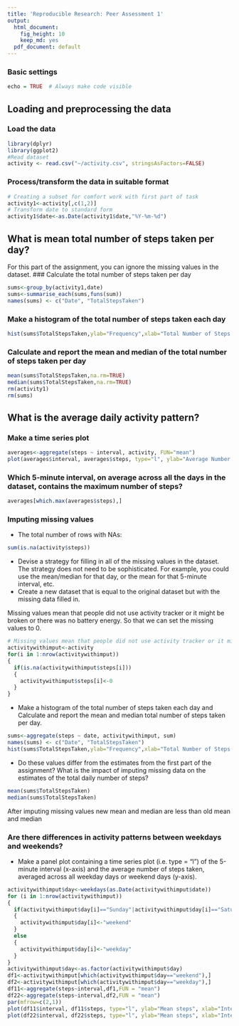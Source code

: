 ```yaml
---
title: 'Reproducible Research: Peer Assessment 1'
output:
  html_document:
    fig_height: 10
    keep_md: yes
  pdf_document: default
---
```

### Basic settings
```r
echo = TRUE  # Always make code visible
```

## Loading and preprocessing the data
### Load the data
```r
library(dplyr)
library(ggplot2)
#Read dataset 
activity <- read.csv("~/activity.csv", stringsAsFactors=FALSE)
```
### Process/transform the data in suitable format
```r
# Creating a subset for comfort work with first part of task
activity1<-activity[,c(1,2)]
# Transform date to standard form
activity1$date<-as.Date(activity1$date,"%Y-%m-%d")
```

## What is mean total number of steps taken per day?
For this part of the assignment, you can ignore the missing values in the dataset.
### Calculate the total number of steps taken per day
```r
sums<-group_by(activity1,date)
sums<-summarise_each(sums,funs(sum))
names(sums) <- c("Date", "TotalStepsTaken")
```
### Make a histogram of the total number of steps taken each day
```r
hist(sums$TotalStepsTaken,ylab="Frequency",xlab="Total Number of Steps per Day", main="Total Number of Steps Taken Each Day", col="red")
```
### Calculate and report the mean and median of the total number of steps taken per day
```r
mean(sums$TotalStepsTaken,na.rm=TRUE)
median(sums$TotalStepsTaken,na.rm=TRUE)
rm(activity1)
rm(sums)
```

## What is the average daily activity pattern?
### Make a time series plot
```r
averages<-aggregate(steps ~ interval, activity, FUN="mean")
plot(averages$interval, averages$steps, type="l", ylab="Average Number of Steps Taken Across All Days", xlab="5-Minute Interval", main="Average Number of Steps Taken Across All Days per Interval")
```
### Which 5-minute interval, on average across all the days in the dataset, contains the maximum number of steps?
```r
averages[which.max(averages$steps),]
```
### Imputing missing values
* The total number of rows with NAs:
```r
sum(is.na(activity$steps))
```
* Devise a strategy for filling in all of the missing values in the dataset. The strategy does not need to be sophisticated. For example, you could use the mean/median for that day, or the mean for that 5-minute interval, etc.
* Create a new dataset that is equal to the original dataset but with the missing data filled in.

Missing values mean that people did not use activity tracker or it might be broken or there was no battery energy. So that we can set the missing values to 0.
```r
# Missing values mean that people did not use activity tracker or it might be broken or there was no battery energy. So that we can set the missing values to 0.
activitywithimput<-activity
for(i in 1:nrow(activitywithimput))
{
  if(is.na(activitywithimput$steps[i]))
  {
    activitywithimput$steps[i]<-0
  }
}
```
* Make a histogram of the total number of steps taken each day and Calculate and report the mean and median total number of steps taken per day. 
```r
sums<-aggregate(steps ~ date, activitywithimput, sum)
names(sums) <- c("Date", "TotalStepsTaken")
hist(sums$TotalStepsTaken,ylab="Frequency",xlab="Total Number of Steps per Day", main="Total Number of Steps Taken Each Day", col="green")
```
* Do these values differ from the estimates from the first part of the assignment? What is the impact of imputing missing data on the estimates of the total daily number of steps?
```r
mean(sums$TotalStepsTaken)
median(sums$TotalStepsTaken)
```
After imputing missing values new mean and median are less than old mean and median

### Are there differences in activity patterns between weekdays and weekends?

* Make a panel plot containing a time series plot (i.e. type = "l") of the 5-minute interval (x-axis) and the average number of steps taken, averaged across all weekday days or weekend days (y-axis).
```r
activitywithimput$day<-weekdays(as.Date(activitywithimput$date))
for (i in 1:nrow(activitywithimput))
{
  if(activitywithimput$day[i]=="Sunday"|activitywithimput$day[i]=="Saturday")
  {
    activitywithimput$day[i]<-"weekend"
  }
  else
  {
    activitywithimput$day[i]<-"weekday"
  }
}
activitywithimput$day<-as.factor(activitywithimput$day)
df1<-activitywithimput[which(activitywithimput$day=="weekend"),]
df2<-activitywithimput[which(activitywithimput$day=="weekday"),]
df11<-aggregate(steps~interval,df1,FUN = "mean")
df22<-aggregate(steps~interval,df2,FUN = "mean")
par(mfrow=c(2,1))
plot(df11$interval, df11$steps, type="l", ylab="Mean steps", xlab="Interval", main="Number of Steps by weekend")
plot(df22$interval, df22$steps, type="l", ylab="Mean steps", xlab="Interval", main="Number of Steps by weekdays")
```
